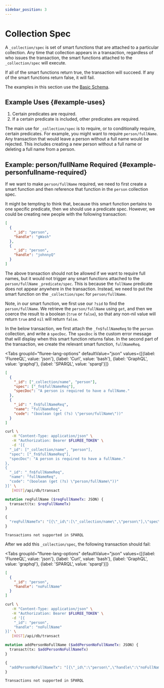 ```yaml
---
sidebar_position: 3
---
```



# Collection Spec

A `_collection/spec` is set of smart functions that are attached to a particular collection. Any time that collection appears in a transaction, regardless of who issues the transaction, the smart functions attached to the `_collection/spec` will execute.

If all of the smart functions return true, the transaction will succeed. If any of the smart functions return false, it will fail.

The examples in this section use the [Basic Schema](/guides/schema/1.md).

## Example Uses {#example-uses}

1. Certain predicates are required.
2. If a certain predicate is included, other predicates are required.

The main use for `_collection/spec` is to require, or to conditionally require, certain predicates. For example, you might want to require `person/fullName`. Any transaction that would leave a person without a full name would be rejected. This includes creating a new person without a full name or deleting a full name from a person.

## Example: person/fullName Required {#example-personfullname-required}

If we want to make `person/fullName` required, we need to first create a smart function and then reference that function in the `person` collection spec.

It might be tempting to think that, because this smart function pertains to one specific predicate, then we should use a predicate spec. However, we could be creating new people with the following transaction:

```json
[
  {
    "_id": "person",
    "handle": "gWash"
  },
  {
    "_id": "person",
    "handle": "johnnyQ"
  }
]
```

The above transaction should not be allowed if we want to require full names, but it would not trigger any smart functions attached to the `person/fullName` `_predicate/spec`. This is because the `fullName` predicate does not appear anywhere in the transaction. Instead, we need to put the smart function on the `_collection/spec` for `person/fullName`.

Note, in our smart function, we first use our `?sid` to find the `person/fullName`. We retrieve the `person/fullName` using `get`, and then we coerce the result to a boolean (`true` or `false`), so that any non-nil value will return `true` and `nil` will return `false`.

In the below transaction, we first attach the `_fn$fullNameReq` to the `person` collection, and write a `specDoc`. The `specDoc` is the custom error message that will display when this smart function returns false. In the second part of the transaction, we create the relevant smart function, `fullNameReq`.

<Tabs
  groupId="fluree-lang-options"
  defaultValue="json"
  values={[{label: 'FlureeQL', value: 'json'},
  {label: 'Curl', value: 'bash'},
  {label: 'GraphQL', value: 'graphql'},
  {label: 'SPARQL', value: 'sparql'}]}
>
<TabItem value="json">

```json
[
  {
    "_id": ["_collection/name", "person"],
    "spec": ["_fn$fullNameReq"],
    "specDoc": "A person is required to have a fullName."
  },
  {
    "_id": "_fn$fullNameReq",
    "name": "fullNameReq",
    "code": "(boolean (get (?s) \"person/fullName\"))"
  }
]
```

</TabItem>
<TabItem value="bash">

```bash
curl \
   -H "Content-Type: application/json" \
   -H "Authorization: Bearer $FLUREE_TOKEN" \
   -d '[{
  "_id": ["_collection/name", "person"],
  "spec": ["_fn$fullNameReq"],
  "specDoc": "A person is required to have a fullName."
},
{
  "_id": "_fn$fullNameReq",
  "name": "fullNameReq",
  "code": "(boolean (get (?s) \"person/fullName\"))"
}]' \
   [HOST]/api/db/transact
```

</TabItem>
<TabItem value="graphql">

```graphql
mutation reqFullName ($reqFullNameTx: JSON) {
  transact(tx: $reqFullNameTx)
}

{
  "reqFullNameTx": "[{\"_id\":[\"_collection/name\",\"person\"],\"spec\":[\"_fn$fullNameReq\"],\"specDoc\":\"A person is required to have a fullName.\"},{\"_id\":\"_fn$fullNameReq\",\"name\":\"fullNameReq\",\"code\":\"(boolean (get (?s) \\\"person/fullName\\\"))\"}]"
}
```

</TabItem>
<TabItem value="sparql">

```sparql
Transactions not supported in SPARQL
```

</TabItem>
</Tabs>

After we add this `_collection/spec`, the following transaction should fail:

<Tabs
  groupId="fluree-lang-options"
  defaultValue="json"
  values={[{label: 'FlureeQL', value: 'json'},
  {label: 'Curl', value: 'bash'},
  {label: 'GraphQL', value: 'graphql'},
  {label: 'SPARQL', value: 'sparql'}]}
>
<TabItem value="json">

```json
[
  {
    "_id": "person",
    "handle": "noFullName"
  }
]
```

</TabItem>
<TabItem value="bash">

```bash
curl \
   -H "Content-Type: application/json" \
   -H "Authorization: Bearer $FLUREE_TOKEN" \
   -d '[{
    "_id": "person",
    "handle": "noFullName"
}]' \
   [HOST]/api/db/transact
```

</TabItem>
<TabItem value="graphql">

```graphql
mutation addPersonNoFullName ($addPersonNoFullNameTx: JSON) {
  transact(tx: $addPersonNoFullNameTx)
}

{
  "addPersonNoFullNameTx": "[{\"_id\":\"person\",\"handle\":\"noFullName\"}]"
}
```

</TabItem>
<TabItem value="sparql">

```sparql
Transactions not supported in SPARQL
```

</TabItem>
</Tabs>
